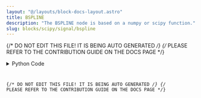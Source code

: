 ```yaml
---
layout: "@/layouts/block-docs-layout.astro"
title: BSPLINE
description: "The BSPLINE node is based on a numpy or scipy function."
slug: blocks/scipy/signal/bspline
---
```


{/* DO NOT EDIT THIS FILE! IT IS BEING AUTO GENERATED */}
{/* PLEASE REFER TO THE CONTRIBUTION GUIDE ON THE DOCS PAGE */}


<PythonDocsDisplay docstring={docstring} />
<details>
<summary>Python Code</summary>



<Code code={pythonCode} lang="py" wrap theme="dracula" />

[Find this Flojoy Block on GitHub](https://github.com/flojoy-ai/blocks/blob/main/blocks/SCIPY/SIGNAL/BSPLINE/BSPLINE.py)

</details>

{/* DO NOT EDIT THIS FILE! IT IS BEING AUTO GENERATED */}
{/* PLEASE REFER TO THE CONTRIBUTION GUIDE ON THE DOCS PAGE */}
